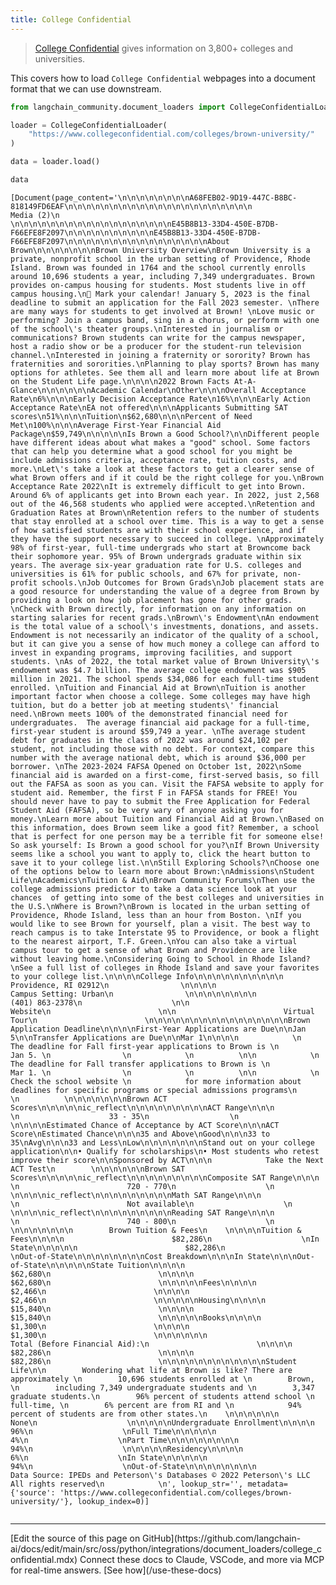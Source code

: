 ```yaml
---
title: College Confidential
---
```


>[College Confidential](https://www.collegeconfidential.com/) gives information on 3,800+ colleges and universities.

This covers how to load `College Confidential` webpages into a document format that we can use downstream.

```python
from langchain_community.document_loaders import CollegeConfidentialLoader
```

```python
loader = CollegeConfidentialLoader(
    "https://www.collegeconfidential.com/colleges/brown-university/"
)
```

```python
data = loader.load()
```

```python
data
```

```output
[Document(page_content='\n\n\n\n\n\n\n\nA68FEB02-9D19-447C-B8BC-818149FD6EAF\n\n\n\n\n\n\n\n\n\n\n\n\n\n\n\n\n\n\n\n\n                    Media (2)\n                \n\n\n\n\n\n\n\n\n\n\n\n\n\n\n\n\n\nE45B8B13-33D4-450E-B7DB-F66EFE8F2097\n\n\n\n\n\n\n\n\n\nE45B8B13-33D4-450E-B7DB-F66EFE8F2097\n\n\n\n\n\n\n\n\n\n\n\n\n\n\n\nAbout Brown\n\n\n\n\n\n\nBrown University Overview\nBrown University is a private, nonprofit school in the urban setting of Providence, Rhode Island. Brown was founded in 1764 and the school currently enrolls around 10,696 students a year, including 7,349 undergraduates. Brown provides on-campus housing for students. Most students live in off campus housing.\n📆 Mark your calendar! January 5, 2023 is the final deadline to submit an application for the Fall 2023 semester. \nThere are many ways for students to get involved at Brown! \nLove music or performing? Join a campus band, sing in a chorus, or perform with one of the school\'s theater groups.\nInterested in journalism or communications? Brown students can write for the campus newspaper, host a radio show or be a producer for the student-run television channel.\nInterested in joining a fraternity or sorority? Brown has fraternities and sororities.\nPlanning to play sports? Brown has many options for athletes. See them all and learn more about life at Brown on the Student Life page.\n\n\n\n2022 Brown Facts At-A-Glance\n\n\n\n\n\nAcademic Calendar\nOther\n\n\nOverall Acceptance Rate\n6%\n\n\nEarly Decision Acceptance Rate\n16%\n\n\nEarly Action Acceptance Rate\nEA not offered\n\n\nApplicants Submitting SAT scores\n51%\n\n\nTuition\n$62,680\n\n\nPercent of Need Met\n100%\n\n\nAverage First-Year Financial Aid Package\n$59,749\n\n\n\n\nIs Brown a Good School?\n\nDifferent people have different ideas about what makes a "good" school. Some factors that can help you determine what a good school for you might be include admissions criteria, acceptance rate, tuition costs, and more.\nLet\'s take a look at these factors to get a clearer sense of what Brown offers and if it could be the right college for you.\nBrown Acceptance Rate 2022\nIt is extremely difficult to get into Brown. Around 6% of applicants get into Brown each year. In 2022, just 2,568 out of the 46,568 students who applied were accepted.\nRetention and Graduation Rates at Brown\nRetention refers to the number of students that stay enrolled at a school over time. This is a way to get a sense of how satisfied students are with their school experience, and if they have the support necessary to succeed in college. \nApproximately 98% of first-year, full-time undergrads who start at Browncome back their sophomore year. 95% of Brown undergrads graduate within six years. The average six-year graduation rate for U.S. colleges and universities is 61% for public schools, and 67% for private, non-profit schools.\nJob Outcomes for Brown Grads\nJob placement stats are a good resource for understanding the value of a degree from Brown by providing a look on how job placement has gone for other grads. \nCheck with Brown directly, for information on any information on starting salaries for recent grads.\nBrown\'s Endowment\nAn endowment is the total value of a school\'s investments, donations, and assets. Endowment is not necessarily an indicator of the quality of a school, but it can give you a sense of how much money a college can afford to invest in expanding programs, improving facilities, and support students. \nAs of 2022, the total market value of Brown University\'s endowment was $4.7 billion. The average college endowment was $905 million in 2021. The school spends $34,086 for each full-time student enrolled. \nTuition and Financial Aid at Brown\nTuition is another important factor when choose a college. Some colleges may have high tuition, but do a better job at meeting students\' financial need.\nBrown meets 100% of the demonstrated financial need for undergraduates.  The average financial aid package for a full-time, first-year student is around $59,749 a year. \nThe average student debt for graduates in the class of 2022 was around $24,102 per student, not including those with no debt. For context, compare this number with the average national debt, which is around $36,000 per borrower. \nThe 2023-2024 FAFSA Opened on October 1st, 2022\nSome financial aid is awarded on a first-come, first-served basis, so fill out the FAFSA as soon as you can. Visit the FAFSA website to apply for student aid. Remember, the first F in FAFSA stands for FREE! You should never have to pay to submit the Free Application for Federal Student Aid (FAFSA), so be very wary of anyone asking you for money.\nLearn more about Tuition and Financial Aid at Brown.\nBased on this information, does Brown seem like a good fit? Remember, a school that is perfect for one person may be a terrible fit for someone else! So ask yourself: Is Brown a good school for you?\nIf Brown University seems like a school you want to apply to, click the heart button to save it to your college list.\n\nStill Exploring Schools?\nChoose one of the options below to learn more about Brown:\nAdmissions\nStudent Life\nAcademics\nTuition & Aid\nBrown Community Forums\nThen use the college admissions predictor to take a data science look at your chances  of getting into some of the best colleges and universities in the U.S.\nWhere is Brown?\nBrown is located in the urban setting of Providence, Rhode Island, less than an hour from Boston. \nIf you would like to see Brown for yourself, plan a visit. The best way to reach campus is to take Interstate 95 to Providence, or book a flight to the nearest airport, T.F. Green.\nYou can also take a virtual campus tour to get a sense of what Brown and Providence are like without leaving home.\nConsidering Going to School in Rhode Island?\nSee a full list of colleges in Rhode Island and save your favorites to your college list.\n\n\n\nCollege Info\n\n\n\n\n\n\n\n\n\n                    Providence, RI 02912\n                \n\n\n\n                    Campus Setting: Urban\n                \n\n\n\n\n\n\n\n                        (401) 863-2378\n                    \n\n                            Website\n                        \n\n                        Virtual Tour\n                        \n\n\n\n\n\n\n\n\n\n\n\n\n\n\n\nBrown Application Deadline\n\n\n\nFirst-Year Applications are Due\n\nJan 5\n\nTransfer Applications are Due\n\nMar 1\n\n\n\n            \n                The deadline for Fall first-year applications to Brown is \n                Jan 5. \n                \n            \n          \n\n            \n                The deadline for Fall transfer applications to Brown is \n                Mar 1. \n                \n            \n          \n\n            \n            Check the school website \n            for more information about deadlines for specific programs or special admissions programs\n            \n          \n\n\n\n\n\n\nBrown ACT Scores\n\n\n\n\nic_reflect\n\n\n\n\n\n\n\n\nACT Range\n\n\n                  \n                    33 - 35\n                  \n                \n\n\n\nEstimated Chance of Acceptance by ACT Score\n\n\nACT Score\nEstimated Chance\n\n\n35 and Above\nGood\n\n\n33 to 35\nAvg\n\n\n33 and Less\nLow\n\n\n\n\n\n\nStand out on your college application\n\n• Qualify for scholarships\n• Most students who retest improve their score\n\nSponsored by ACT\n\n\n            Take the Next ACT Test\n        \n\n\n\n\n\nBrown SAT Scores\n\n\n\n\nic_reflect\n\n\n\n\n\n\n\n\nComposite SAT Range\n\n\n                    \n                        720 - 770\n                    \n                \n\n\n\nic_reflect\n\n\n\n\n\n\n\n\nMath SAT Range\n\n\n                    \n                        Not available\n                    \n                \n\n\n\nic_reflect\n\n\n\n\n\n\n\n\nReading SAT Range\n\n\n                    \n                        740 - 800\n                    \n                \n\n\n\n\n\n\n        Brown Tuition & Fees\n    \n\n\n\nTuition & Fees\n\n\n\n                        $82,286\n                    \nIn State\n\n\n\n\n                        $82,286\n                    \nOut-of-State\n\n\n\n\n\n\n\nCost Breakdown\n\n\nIn State\n\n\nOut-of-State\n\n\n\n\nState Tuition\n\n\n\n                            $62,680\n                        \n\n\n\n                            $62,680\n                        \n\n\n\n\nFees\n\n\n\n                            $2,466\n                        \n\n\n\n                            $2,466\n                        \n\n\n\n\nHousing\n\n\n\n                            $15,840\n                        \n\n\n\n                            $15,840\n                        \n\n\n\n\nBooks\n\n\n\n                            $1,300\n                        \n\n\n\n                            $1,300\n                        \n\n\n\n\n\n                            Total (Before Financial Aid):\n                        \n\n\n\n                            $82,286\n                        \n\n\n\n                            $82,286\n                        \n\n\n\n\n\n\n\n\n\n\n\nStudent Life\n\n        Wondering what life at Brown is like? There are approximately \n        10,696 students enrolled at \n        Brown, \n        including 7,349 undergraduate students and \n        3,347  graduate students.\n        96% percent of students attend school \n        full-time, \n        6% percent are from RI and \n            94% percent of students are from other states.\n    \n\n\n\n\n\n                        None\n                    \n\n\n\n\nUndergraduate Enrollment\n\n\n\n                        96%\n                    \nFull Time\n\n\n\n\n                        4%\n                    \nPart Time\n\n\n\n\n\n\n\n                        94%\n                    \n\n\n\n\nResidency\n\n\n\n                        6%\n                    \nIn State\n\n\n\n\n                        94%\n                    \nOut-of-State\n\n\n\n\n\n\n\n                Data Source: IPEDs and Peterson\'s Databases © 2022 Peterson\'s LLC All rights reserved\n            \n', lookup_str='', metadata={'source': 'https://www.collegeconfidential.com/colleges/brown-university/'}, lookup_index=0)]
```

```python

```

---

<Callout icon="pen-to-square" iconType="regular">
    [Edit the source of this page on GitHub](https://github.com/langchain-ai/docs/edit/main/src/oss/python/integrations/document_loaders/college_confidential.mdx)
</Callout>
<Tip icon="terminal" iconType="regular">
    Connect these docs to Claude, VSCode, and more via MCP for    real-time answers. [See how](/use-these-docs)
</Tip>
